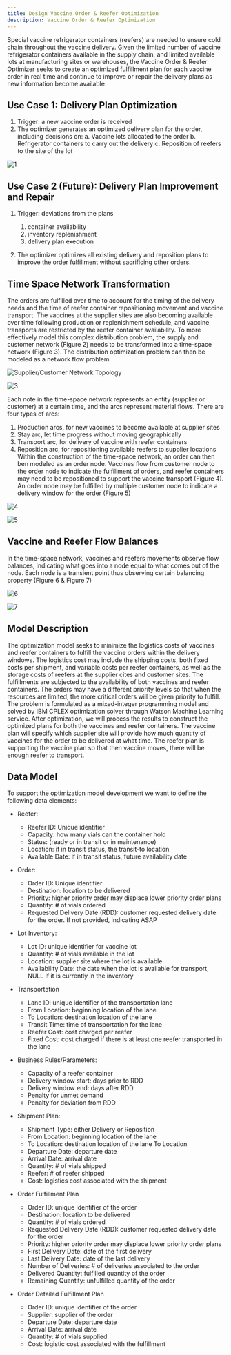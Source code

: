 ```yaml
---
title: Design Vaccine Order & Reefer Optimization 
description: Vaccine Order & Reefer Optimization 
---
```



Special vaccine refrigerator containers (reefers) are needed to ensure cold chain throughout the vaccine delivery. Given the limited number of vaccine refrigerator containers available in the supply chain, and limited available lots at manufacturing sites or warehouses, the Vaccine Order & Reefer Optimizer seeks to create an optimized fulfillment plan for each vaccine order in real time and continue to improve or repair the delivery plans as new information become available. 

## Use Case 1: Delivery Plan Optimization 

1.	Trigger: a new vaccine order is received
1.	The optimizer generates an optimized delivery plan for the order, including decisions on:
    a.	Vaccine lots allocated to the order
    b.	Refrigerator containers to carry out the delivery
    c.	Reposition of reefers to the site of the lot

![1](./images/voro-1.png)

## Use Case 2 (Future): Delivery Plan Improvement and Repair

1.	Trigger: deviations from the plans 

    1. container availability
    1. inventory replenishment
    1. delivery plan execution
1.	The optimizer optimizes all existing delivery and reposition plans to improve the order fulfillment without sacrificing other orders. 

## Time Space Network Transformation

The orders are fulfilled over time to account for the timing of the delivery needs and the time of reefer container repositioning movement and vaccine transport. The vaccines at the supplier sites are also becoming available over time following production or replenishment schedule, and vaccine transports are restricted by the reefer container availability. To more effectively model this complex distribution problem, the supply and customer network (Figure 2) needs to be transformed into a time-space network (Figure 3). The distribution optimization problem can then be modeled as a network flow problem. 

 ![Supplier/Customer Network Topology](./images/voro-fig2.png)

 ![3](./images/voro-fig3.png)

Each note in the time-space network represents an entity (supplier or customer) at a certain time, and the arcs represent material flows. There are four types of arcs: 

1. Production arcs, for new vaccines to become available at supplier sites
1. Stay arc, let time progress without moving geographically
1. Transport arc, for delivery of vaccine with reefer containers
1. Reposition arc, for repositioning available reefers to supplier locations
Within the construction of the time-space network, an order can then ben modeled as an order node. Vaccines flow from customer node to the order node to indicate the fulfillment of orders, and reefer containers may need to be repositioned to support the vaccine transport (Figure 4). An order node may be fulfilled by multiple customer node to indicate a delivery window for the order (Figure 5) 


 ![4](./images/voro-fig4.png)

 ![5](./images/voro-fig5.png)

## Vaccine and Reefer Flow Balances

In the time-space network, vaccines and reefers movements observe flow balances, indicating what goes into a node equal to what comes out of the node. Each node is a transient point thus observing certain balancing property (Figure 6 & Figure 7) 


 ![6](./images/voro-fig6.png)

 ![7](./images/voro-fig7.png)

## Model Description

The optimization model seeks to minimize the logistics costs of vaccines and reefer containers to fulfill the vaccine orders within the delivery windows. The logistics cost may include the shipping costs, both fixed costs per shipment, and variable costs per reefer containers, as well as the storage costs of reefers at the supplier cites and customer sites. The fulfillments are subjected to the availability of both vaccines and reefer containers. The orders may have a different priority levels so that when the resources are limited, the more critical orders will be given priority to fulfill. 
The problem is formulated as a mixed-integer programming model and solved by IBM CPLEX optimization solver through Watson Machine Learning service. 
After optimization, we will process the results to construct the optimized plans for both the vaccines and reefer containers. The vaccine plan will specify which supplier site will provide how much quantity of vaccines for the order to be delivered at what time. The reefer plan is supporting the vaccine plan so that then vaccine moves, there will be enough reefer to transport. 


## Data Model

To support the optimization model development we want to define the following data elements:

* Reefer: 
    * Reefer ID: Unique identifier
    * Capacity: how many vials can the container hold 
    * Status: (ready or in transit or in maintenance) 
    * Location: if in transit status, the transit-to location
    * Available Date: if in transit status, future availability date

* Order: 
    * Order ID: Unique identifier
    * Destination: location to be delivered
    * Priority: higher priority order may displace lower priority order plans
    * Quantity: # of vials ordered
    * Requested Delivery Date (RDD): customer requested delivery date for the order. If not provided, indicating ASAP

* Lot Inventory: 
    * Lot ID: unique identifier for vaccine lot
    * Quantity: # of vials available in the lot
    * Location: supplier site where the lot is available
    * Availability Date: the date when the lot is available for transport, NULL if it is currently in the inventory 

* Transportation
    * Lane ID: unique identifier of the transportation lane
    * From Location: beginning location of the lane
    * To Location: destination location of the lane
    * Transit Time: time of transportation for the lane
    * Reefer Cost: cost charged per reefer
    * Fixed Cost: cost charged if there is at least one reefer transported in the lane

* Business Rules/Parameters: 
    * Capacity of a reefer container
    * Delivery window start: days prior to RDD 
    * Delivery window end: days after RDD   
    * Penalty for unmet demand
    * Penalty for deviation from RDD

* Shipment Plan: 
    * Shipment Type: either Delivery or Reposition 
    * From Location: beginning location of the lane
    * To Location: destination location of the lane To Location
    * Departure Date: departure date 
    * Arrival Date: arrival date
    * Quantity: # of vials shipped
    * Reefer: # of reefer shipped
    * Cost: logistics cost associated with the shipment
*	Order Fulfillment Plan
    * Order ID: unique identifier of the order
    * Destination: location to be delivered
    * Quantity: # of vials ordered
    * Requested Delivery Date (RDD): customer requested delivery date for the order
    * Priority: higher priority order may displace lower priority order plans
    * First Delivery Date: date of the first delivery
    * Last Delivery Date: date of the last delivery
    * Number of Deliveries: # of deliveries associated to the order
    * Delivered Quantity: fulfilled quantity of the order
    * Remaining Quantity: unfulfilled quantity of the order
*	Order Detailed Fulfillment Plan
    * Order ID: unique identifier of the order
    * Supplier: supplier of the order 
    * Departure Date: departure date 
    * Arrival Date: arrival date
    * Quantity: # of vials supplied
    * Cost: logistic cost associated with the fulfillment



